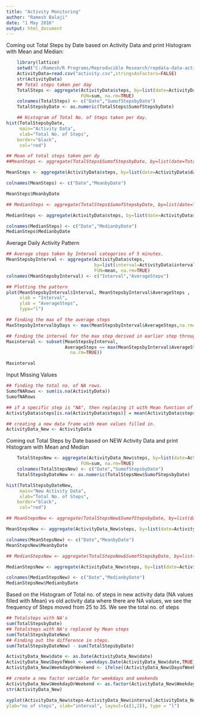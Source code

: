 ---
title: "Activity Monitoring"
author: "Ramesh Balaji"
date: "1 May 2016"
output: html_document
---

Coming out Total Steps by Date based on Activity Data and print Histogram with Mean and Median:
```{r echo=TRUE}
    library(lattice)
    setwd("C:/Ramesh/R Programs/Reproducible Research/repdata-data-activity")
    ActivityData=read.csv("activity.csv",stringsAsFactors=FALSE)
    str(ActivityData)
    ## Total steps taken per day
    TotalSteps <- aggregate(ActivityData$steps, by=list(date=ActivityData$date), 
                            FUN=sum, na.rm=TRUE)
    colnames(TotalSteps) <- c("Date","SumofStepsbyDate")
    TotalStepsbyDate <- as.numeric(TotalSteps$SumofStepsbyDate)

    ## Histogram of Total No. of Steps taken per day.
hist(TotalStepsbyDate, 
     main="Activity Data",
     xlab="Total No. of Steps", 
    border="black", 
     col="red")

## Mean of total steps taken per dy
##MeanSteps <- aggregate(TotalSteps$SumofStepsbyDate, by=list(date=TotalSteps$Date),  FUN=mean, na.rm=TRUE)

MeanSteps <- aggregate(ActivityData$steps, by=list(date=ActivityData$date),FUN=mean, na.rm=TRUE)

colnames(MeanSteps) <- c("Date","MeanbyDate")

MeanSteps$MeanbyDate

## MedianSteps <- aggregate(TotalSteps$SumofStepsbyDate, by=list(date=TotalSteps$Date), FUN=median, na.rm=TRUE)

MedianSteps <- aggregate(ActivityData$steps, by=list(date=ActivityData$date), FUN=median, na.rm=TRUE)

colnames(MedianSteps) <- c("Date","MedianbyDate")
MedianSteps$MedianbyDate


```

Average Daily Activity Pattern

```{r}

## Average steps taken by Interval categories of 5 minutes.
MeanStepsbyInterval <- aggregate(ActivityData$steps, 
                                 by=list(interval=ActivityData$interval), 
                                 FUN=mean, na.rm=TRUE)
colnames(MeanStepsbyInterval) <- c("Interval","AverageSteps")

## Plotting the pattern
plot(MeanStepsbyInterval$Interval, MeanStepsbyInterval$AverageSteps , 
     xlab = "Interval", 
     ylab = "AverageSteps", 
     type="l")

## finding the max of the average steps
MaxStepsbyIntervalbyDays <- max(MeanStepsbyInterval$AverageSteps,na.rm=TRUE)

## finding the interval for the max step derived in earlier step through subset function
Maxinterval <- subset(MeanStepsbyInterval,
                      AverageSteps == max(MeanStepsbyInterval$AverageSteps,
                        na.rm=TRUE))

Maxinterval

```

Input Missing Values

```{r}
## finding the total no. of NA rows.
SumofNARows <- sum(is.na(ActivityData))
SumofNARows

## if a specific step is "NA", then replacing it with Mean function of that step.
ActivityData$steps[is.na(ActivityData$steps)] = mean(ActivityData$steps, na.rm=TRUE)

## creating a new data frame with mean values filled in.
ActivityData_New <- ActivityData
```

Coming out Total Steps by Date based on NEW Activity Data and print Histogram with Mean and Median 

```{r}

    TotalStepsNew <- aggregate(ActivityData_New$steps, by=list(date=ActivityData_New$date), 
                            FUN=sum, na.rm=TRUE)
    colnames(TotalStepsNew) <- c("Date","SumofStepsbyDate")
    TotalStepsbyDateNew <- as.numeric(TotalStepsNew$SumofStepsbyDate)

hist(TotalStepsbyDateNew, 
     main="New Activity Data",
     xlab="Total No. of Steps", 
    border="black", 
     col="red")

## MeanStepsNew <- aggregate(TotalStepsNew$SumofStepsbyDate, by=list(date=TotalStepsNew$Date), FUN=mean, na.rm=TRUE)

MeanStepsNew <- aggregate(ActivityData_New$steps, by=list(date=ActivityData_New$date), FUN=mean, na.rm=TRUE)

colnames(MeanStepsNew) <- c("Date","MeanbyDate")
MeanStepsNew$MeanbyDate

## MedianStepsNew <- aggregate(TotalStepsNew$SumofStepsbyDate, by=list(date=TotalStepsNew$Date), FUN=median, na.rm=TRUE)

MedianStepsNew <- aggregate(ActivityData_New$steps, by=list(date=ActivityData_New$date), FUN=median, na.rm=TRUE)

colnames(MedianStepsNew) <- c("Date","MedianbyDate")
MedianStepsNew$MedianbyDate

```

Based on the Histogram of Total no. of steps in new activity data (NA values filled with Mean) vs old activity data where there are NA values, we see the frequency of Steps moved from 25 to 35. We see the total no. of steps 

```{r}
## Totalsteps with NA's
sum(TotalStepsbyDate)
## Totalsteps with NA's replaced by Mean steps
sum(TotalStepsbyDateNew)
## Finding out the difference in steps.
sum(TotalStepsbyDateNew) - sum(TotalStepsbyDate)
```


```{r}
ActivityData_New$date <- as.Date(ActivityData_New$date)
ActivityData_New$DayofWeek <- weekdays.Date(ActivityData_New$date,TRUE)
ActivityData_New$WeekdayOrWeekend <- ifelse((ActivityData_New$DayofWeek == "Sat" | ActivityData_New$DayofWeek == "Sun"), "Weekend", "Weekday")

## create a new factor variable for weekdays and weekends
ActivityData_New$WeekdayOrWeekend <- as.factor(ActivityData_New$WeekdayOrWeekend)
str(ActivityData_New)

xyplot(ActivityData_New$steps~ActivityData_New$interval|ActivityData_New$WeekdayOrWeekend,
ylab="no of steps", xlab="interval", layout=(c(1,2)), type = "l")


```

